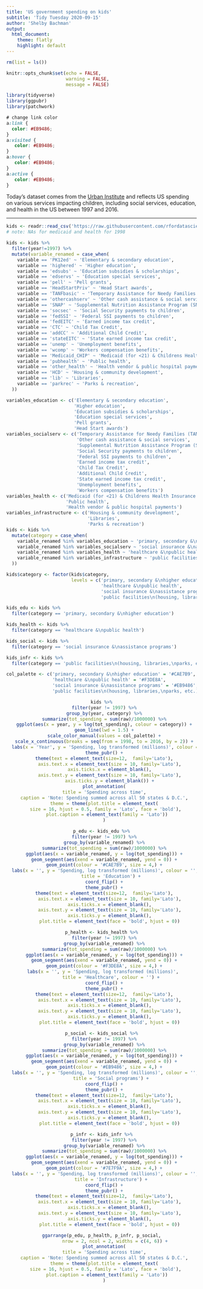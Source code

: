 ```yaml
---
title: 'US government spending on kids'
subtitle: 'Tidy Tuesday 2020-09-15'
author: 'Shelby Bachman'
output: 
  html_document:
    theme: flatly
    highlight: default
---
```


```r

rm(list = ls())

knitr::opts_chunk$set(echo = FALSE,
                      warning = FALSE,
                      message = FALSE)

library(tidyverse)
library(ggpubr)
library(patchwork)

```

```css

# change link color
a:link { 
  color: #EB9486;
}
a:visited {
   color: #EB9486;
}
a:hover {
   color: #EB9486;
}
a:active {
   color: #EB9486;
}

```

Today's dataset comes from the [Urban Institute](https://datacatalog.urban.org/dataset/state-state-spending-kids-dataset) and reflects US spending on various services impacting children, including social services, education, and health in the US between 1997 and 2016.

<hr>

```r

kids <- readr::read_csv('https://raw.githubusercontent.com/rfordatascience/tidytuesday/master/data/2020/2020-09-15/kids.csv')
# note: NAs for medicaid and health for 1998

```

```r

kids <- kids %>% 
  filter(year!=1997) %>%
  mutate(variable_renamed = case_when(
    variable == 'PK12ed' ~ 'Elementary & secondary education',
    variable == 'highered' ~ 'Higher education',
    variable == 'edsubs' ~ 'Education subsidies & scholarships',
    variable == 'edservs' ~ 'Education special services',
    variable == 'pell' ~ 'Pell grants',
    variable == 'HeadStartPriv' ~ 'Head Start awards',
    variable == 'TANFbasic' ~ 'Temporary Assistance for Needy Families (TANF)',
    variable == 'othercashserv' ~ 'Other cash assistance & social services',
    variable == 'SNAP' ~ 'Supplemental Nutrition Assistance Program (SNAP)',
    variable == 'socsec' ~ 'Social Security payments to children',
    variable == 'fedSSI' ~ 'Federal SSI payments to children',
    variable == 'fedEITC' ~ 'Earned income tax credit',
    variable == 'CTC' ~ 'Child Tax Credit',
    variable == 'addCC' ~ 'Additional Child Credit',
    variable == 'stateEITC' ~ 'State earned income tax credit',
    variable == 'unemp' ~ 'Unemployment benefits',
    variable == 'wcomp' ~ 'Workers compensation benefits',
    variable == 'Medicaid_CHIP' ~ 'Medicaid (for <21) & Childrens Health Insurance Program',
    variable == 'pubhealth' ~ 'Public health',
    variable == 'other_health' ~ 'Health vendor & public hospital payments',
    variable == 'HCD' ~ 'Housing & community development',
    variable == 'lib' ~ 'Libraries',
    variable == 'parkrec' ~ 'Parks & recreation',
  )) 

variables_education <- c('Elementary & secondary education',
                         'Higher education', 
                         'Education subsidies & scholarships',
                         'Education special services',
                         'Pell grants',
                         'Head Start awards')
variables_socialserv <- c('Temporary Assistance for Needy Families (TANF)',
                          'Other cash assistance & social services',
                          'Supplemental Nutrition Assistance Program (SNAP)',
                          'Social Security payments to children',
                          'Federal SSI payments to children',
                          'Earned income tax credit',
                          'Child Tax Credit',
                          'Additional Child Credit',
                          'State earned income tax credit',
                          'Unemployment benefits',
                          'Workers compensation benefits')
variables_health <- c('Medicaid (for <21) & Childrens Health Insurance Program',
                      'Public health',
                      'Health vendor & public hospital payments')
variables_infrastructure <- c('Housing & community development',
                              'Libraries',
                              'Parks & recreation')
kids <- kids %>%
  mutate(category = case_when(
    variable_renamed %in% variables_education ~ 'primary, secondary &\nhigher education',
    variable_renamed %in% variables_socialserv ~ 'social insurance &\nassistance programs',
    variable_renamed %in% variables_health ~ 'healthcare &\npublic health',
    variable_renamed %in% variables_infrastructure ~ 'public facilities\n(housing, libraries,\nparks, etc.)'
  ))

kids$category <- factor(kids$category,
                        levels = c('primary, secondary &\nhigher education',
                                   'healthcare &\npublic health',
                                   'social insurance &\nassistance programs',
                                   'public facilities\n(housing, libraries,\nparks, etc.)'))

kids_edu <- kids %>%
  filter(category == 'primary, secondary &\nhigher education')

kids_health <- kids %>%
  filter(category == 'healthcare &\npublic health')

kids_social <- kids %>%
  filter(category == 'social insurance &\nassistance programs')

kids_infr <- kids %>%
  filter(category == 'public facilities\n(housing, libraries,\nparks, etc.)')

```

```r

col_palette <- c('primary, secondary &\nhigher education' = '#CAE7B9',
                 'healthcare &\npublic health' = '#F3DE8A',
                 'social insurance &\nassistance programs' = '#EB9486',
                 'public facilities\n(housing, libraries,\nparks, etc.)' = '#7E7F9A')

```

<center>

```r

kids %>%
  filter(year != 1997) %>%
  group_by(year, category) %>%
  summarize(tot_spending = sum(raw)/1000000) %>%
  ggplot(aes(x = year, y = log(tot_spending), colour = category)) +
  geom_line(lwd = 1.5) +
  scale_color_manual(values = col_palette) +
  scale_x_continuous(breaks = seq(from = 1998, to = 2016, by = 2)) +
  labs(x = 'Year', y = 'Spending, log transformed (millions)', colour = '') +
  theme_pubr() +
  theme(text = element_text(size=12,  family='Lato'),
      axis.text.x = element_text(size = 10, family='Lato'),
      axis.ticks.x = element_blank(),
      axis.text.y = element_text(size = 10, family='Lato'),
      axis.ticks.y = element_blank()) +
  plot_annotation(
  title = 'Spending across time',
  caption = 'Note: Spending summed across all 50 states & D.C.',
  theme = theme(plot.title = element_text(
    size = 16, hjust = 0.5, family = 'Lato', face = 'bold'), 
    plot.caption = element_text(family = 'Lato'))
  )

```


```r

p_edu <- kids_edu %>%
  filter(year != 1997) %>%
  group_by(variable_renamed) %>%
  summarize(tot_spending = sum(raw)/1000000) %>%
  ggplot(aes(x = variable_renamed, y = log(tot_spending))) +
  geom_segment(aes(xend = variable_renamed, yend = 0)) +
  geom_point(colour = '#CAE7B9', size = 4,) +
  labs(x = '', y = 'Spending, log transformed (millions)', colour = '',
       title = 'Education') +
  coord_flip() +
  theme_pubr() +
  theme(text = element_text(size=12,  family='Lato'),
      axis.text.x = element_text(size = 10, family='Lato'),
      axis.ticks.x = element_blank(),
      axis.text.y = element_text(size = 10, family='Lato'),
      axis.ticks.y = element_blank(),
      plot.title = element_text(face = 'bold', hjust = 0))

p_health <- kids_health %>%
  filter(year != 1997) %>%
  group_by(variable_renamed) %>%
  summarize(tot_spending = sum(raw)/1000000) %>%
  ggplot(aes(x = variable_renamed, y = log(tot_spending))) +
  geom_segment(aes(xend = variable_renamed, yend = 0)) +
  geom_point(colour = '#F3DE8A', size = 4,) +
  labs(x = '', y = 'Spending, log transformed (millions)', 
       title = 'Healthcare', colour = '') +
  coord_flip() +
  theme_pubr() +
  theme(text = element_text(size=12,  family='Lato'),
      axis.text.x = element_text(size = 10, family='Lato'),
      axis.ticks.x = element_blank(),
      axis.text.y = element_text(size = 10, family='Lato'),
      axis.ticks.y = element_blank(),
      plot.title = element_text(face = 'bold', hjust = 0))

p_social <- kids_social %>%
  filter(year != 1997) %>%
  group_by(variable_renamed) %>%
  summarize(tot_spending = sum(raw)/1000000) %>%
  ggplot(aes(x = variable_renamed, y = log(tot_spending))) +
  geom_segment(aes(xend = variable_renamed, yend = 0)) +
  geom_point(colour = '#EB9486', size = 4,) +
  labs(x = '', y = 'Spending, log transformed (millions)', colour = '',
       title = 'Social programs') +
  coord_flip() +
  theme_pubr() +
  theme(text = element_text(size=12,  family='Lato'),
      axis.text.x = element_text(size = 10, family='Lato'),
      axis.ticks.x = element_blank(),
      axis.text.y = element_text(size = 10, family='Lato'),
      axis.ticks.y = element_blank(),
      plot.title = element_text(face = 'bold', hjust = 0))

p_infr <- kids_infr %>%
  filter(year != 1997) %>%
  group_by(variable_renamed) %>%
  summarize(tot_spending = sum(raw)/1000000) %>%
  ggplot(aes(x = variable_renamed, y = log(tot_spending))) +
  geom_segment(aes(xend = variable_renamed, yend = 0)) +
  geom_point(colour = '#7E7F9A', size = 4,) +
  labs(x = '', y = 'Spending, log transformed (millions)', colour = '',
       title = 'Infrastructure') +
  coord_flip() +
  theme_pubr() +
  theme(text = element_text(size=12,  family='Lato'),
      axis.text.x = element_text(size = 10, family='Lato'),
      axis.ticks.x = element_blank(),
      axis.text.y = element_text(size = 10, family='Lato'),
      axis.ticks.y = element_blank(),
      plot.title = element_text(face = 'bold', hjust = 0))

ggarrange(p_edu, p_health, p_infr, p_social,
          nrow = 2, ncol = 2, widths = c(4, 6)) +
  plot_annotation(
  title = 'Spending across time',
  caption = 'Note: Spending summed across all 50 states & D.C.',
  theme = theme(plot.title = element_text(
    size = 16, hjust = 0.5, family = 'Lato', face = 'bold'), 
    plot.caption = element_text(family = 'Lato'))
  )


```


<center>

</center>
